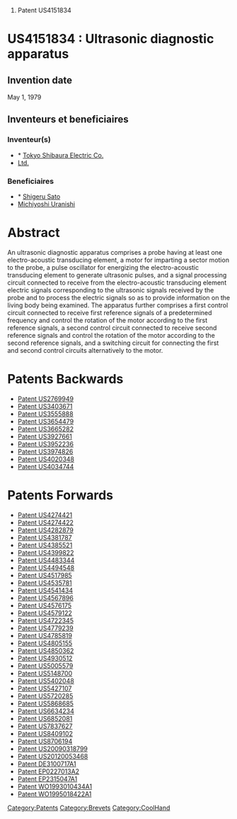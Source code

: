 # Patent US4151834





=US4151834 : Ultrasonic diagnostic apparatus = 



== Invention date ==

May 1, 1979

== Inventeurs et beneficiaires ==

=== Inventeur(s) === 
* * [[Tokyo Shibaura Electric Co.]]
* [[Ltd.]]
=== Beneficiaires === 
* * [[Shigeru Sato]]
* [[Michiyoshi Uranishi]]


= Abstract =

An ultrasonic diagnostic apparatus comprises a probe having at least one electro-acoustic transducing element, a motor for imparting a sector motion to the probe, a pulse oscillator for energizing the electro-acoustic transducing element to generate ultrasonic pulses, and a signal processing circuit connected to receive from the electro-acoustic transducing element electric signals corresponding to the ultrasonic signals received by the probe and to process the electric signals so as to provide information on the living body being examined. The apparatus further comprises a first control circuit connected to receive first reference signals of a predetermined frequency and control the rotation of the motor according to the first reference signals, a second control circuit connected to receive second reference signals and control the rotation of the motor according to the second reference signals, and a switching circuit for connecting the first and second control circuits alternatively to the motor.
= Patents Backwards =

* [[Patent US2769949]]
* [[Patent US3403671]]
* [[Patent US3555888]]
* [[Patent US3654479]]
* [[Patent US3665282]]
* [[Patent US3927661]]
* [[Patent US3952236]]
* [[Patent US3974826]]
* [[Patent US4020348]]
* [[Patent US4034744]]
= Patents Forwards =

* [[Patent US4274421]]
* [[Patent US4274422]]
* [[Patent US4282879]]
* [[Patent US4381787]]
* [[Patent US4385521]]
* [[Patent US4399822]]
* [[Patent US4483344]]
* [[Patent US4494548]]
* [[Patent US4517985]]
* [[Patent US4535781]]
* [[Patent US4541434]]
* [[Patent US4567896]]
* [[Patent US4576175]]
* [[Patent US4579122]]
* [[Patent US4722345]]
* [[Patent US4779239]]
* [[Patent US4785819]]
* [[Patent US4805155]]
* [[Patent US4850362]]
* [[Patent US4930512]]
* [[Patent US5005579]]
* [[Patent US5148700]]
* [[Patent US5402048]]
* [[Patent US5427107]]
* [[Patent US5720285]]
* [[Patent US5868685]]
* [[Patent US6634234]]
* [[Patent US6852081]]
* [[Patent US7837627]]
* [[Patent US8409102]]
* [[Patent US8706194]]
* [[Patent US20090318799]]
* [[Patent US20120053468]]
* [[Patent DE3100717A1]]
* [[Patent EP0227013A2]]
* [[Patent EP2315047A1]]
* [[Patent WO1993010434A1]]
* [[Patent WO1995018422A1]]
[[Category:Patents]][[Category:Brevets]][[Category:CoolHand]]